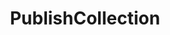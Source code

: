 ---
title: PublishCollection
openapi: ../sequence-metadata.json post /rpc/Collections/PublishCollection
---